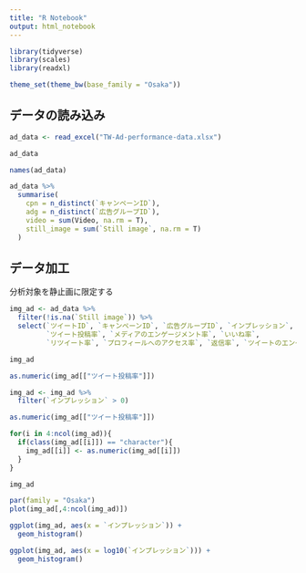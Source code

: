 ```yaml
---
title: "R Notebook"
output: html_notebook
---
```


```r
library(tidyverse)
library(scales)
library(readxl)
```


```r
theme_set(theme_bw(base_family = "Osaka"))
```


## データの読み込み
```r
ad_data <- read_excel("TW-Ad-performance-data.xlsx")
```

```r
ad_data
```

```r
names(ad_data)
```

```r
ad_data %>%
  summarise(
    cpn = n_distinct(`キャンペーンID`),
    adg = n_distinct(`広告グループID`),
    video = sum(Video, na.rm = T),
    still_image = sum(`Still image`, na.rm = T)
  )
```

## データ加工

分析対象を静止画に限定する

```r
img_ad <- ad_data %>%
  filter(!is.na(`Still image`)) %>%
  select(`ツイートID`, `キャンペーンID`, `広告グループID`, `インプレッション`,
         `ツイート投稿率`, `メディアのエンゲージメント率`, `いいね率`, 
         `リツイート率`, `プロフィールへのアクセス率`, `返信率`, `ツイートのエンゲージメント率`)
```

```r
img_ad
```

```r
as.numeric(img_ad[["ツイート投稿率"]])
```

```r
img_ad <- img_ad %>%
  filter(`インプレッション` > 0)
```

```r
as.numeric(img_ad[["ツイート投稿率"]])
```

```r
for(i in 4:ncol(img_ad)){
  if(class(img_ad[[i]]) == "character"){
    img_ad[[i]] <- as.numeric(img_ad[[i]])
  }
}
```

```r
img_ad
```


```r
par(family = "Osaka")
plot(img_ad[,4:ncol(img_ad)])
```

```r
ggplot(img_ad, aes(x = `インプレッション`)) +
  geom_histogram()
```


```r
ggplot(img_ad, aes(x = log10(`インプレッション`))) +
  geom_histogram()
```



